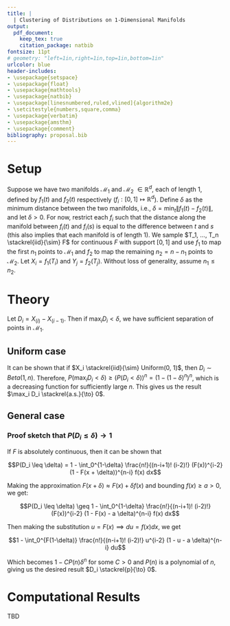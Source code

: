 ```yaml
---
title: |
  | Clustering of Distributions on 1-Dimensional Manifolds
output:
  pdf_document:
    keep_tex: true
    citation_package: natbib
fontsize: 11pt
# geometry: "left=1in,right=1in,top=1in,bottom=1in"
urlcolor: blue
header-includes:
- \usepackage{setspace}
- \usepackage{float}
- \usepackage{mathtools}
- \usepackage{natbib}
- \usepackage[linesnumbered,ruled,vlined]{algorithm2e} 
- \setcitestyle{numbers,square,comma}
- \usepackage{verbatim}
- \usepackage{amsthm}
- \usepackage{comment}
bibliography: proposal.bib
---
```


# Setup

Suppose we have two manifolds $\mathcal{M}_1$ and $\mathcal{M}_2$ $\in \mathbb{R}^d$, each of length 1, defined by $f_1(t)$ and $f_2(t)$ respectively ($f_i : [0, 1] \mapsto \mathbb{R}^d$). Define $\delta$ as the minimum distance between the two manifolds, i.e., $\delta = \min_t \|f_1(t) - f_2(t)\|$, and let $\delta > 0$. For now, restrict each $f_i$ such that the distance along the manifold between $f_i(t)$ and $f_i(s)$ is equal to the difference between $t$ and $s$ (this also implies that each manifold is of length 1). 
We sample $T_1, ..., T_n \stackrel{iid}{\sim} F$ for continuous $F$ with support $[0, 1]$ and use $f_1$ to map the first $n_1$ points to $\mathcal{M}_1$ and $f_2$ to map the remaining $n_2 = n - n_1$ points to $\mathcal{M}_2$. Let $X_i = f_1(T_i)$ and $Y_j = f_2(T_j)$.
Without loss of generality, assume $n_1 \leq n_2$.

# Theory

Let $D_i = X_{(i)} - X_{(i-1)}$. Then if $\max_i D_i < \delta$, we have sufficient separation of points in $\mathcal{M}_1$. 

## Uniform case

It can be shown that if $X_i \stackrel{iid}{\sim} Uniform(0, 1)$, then $D_i \sim Beta(1, n)$. Therefore, $P(\max_i D_i < \delta) \geq (P(D_i < \delta))^n = (1 - (1 - \delta)^n)^n$, which is a decreasing function for sufficiently large $n$. This gives us the result $\max_i D_i \stackrel{a.s.}{\to} 0$.

## General case

### Proof sketch that $P(D_i \leq \delta) \to 1$

If $F$ is absolutely continuous, then it can be shown that 

$$P(D_i \leq \delta) = 1 - \int_0^{1-\delta} \frac{n!}{(n-i+1)! (i-2)!} (F(x))^{i-2} (1 - F(x + \delta))^{n-i} f(x) dx$$

Making the approximation $F(x+\delta) \approx F(x) + \delta f(x)$ 
and bounding $f(x) \geq a > 0$, we get:

$$P(D_i \leq \delta) \geq 1 - \int_0^{1-\delta} \frac{n!}{(n-i+1)! (i-2)!} (F(x))^{i-2} (1 - F(x) - a \delta)^{n-i} f(x) dx$$

Then making the substitution $u = F(x) \implies du = f(x) dx$, we get 

$$1 - \int_0^{F(1-\delta)} \frac{n!}{(n-i+1)! (i-2)!} u^{i-2} (1 - u - a \delta)^{n-i} du$$

Which becomes $1 - C P(n) \delta^{n}$ for some $C > 0$ and $P(n)$ is a polynomial of $n$, giving us the desired result $D_i \stackrel{p}{\to} 0$.

# Computational Results

TBD